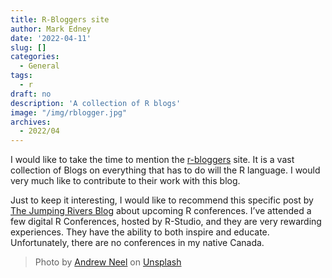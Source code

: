 ```yaml
---
title: R-Bloggers site
author: Mark Edney
date: '2022-04-11'
slug: []
categories:
  - General
tags:
  - r
draft: no
description: 'A collection of R blogs'
image: "/img/rblogger.jpg"
archives:
  - 2022/04
---
```


I would like to take the time to mention the [r-bloggers](https://www.google.com/url?q=http://r-bloggers.com&sa=D&source=editors&ust=1649728986132366&usg=AOvVaw2vAkyuJT7uhjS9BQpH-Upw) site. It is a vast collection of Blogs on everything that has to do will the R language. I would very much like to contribute to their work with this blog. 

Just to keep it interesting, I would like to recommend this specific post by [The Jumping Rivers Blog](https://www.r-bloggers.com/2022/04/upcoming-r-conferences-2022/) about upcoming R conferences. I've attended a few digital R Conferences, hosted by R-Studio, and they are very rewarding experiences. They have the ability to both inspire and educate. Unfortunately, there are no conferences in my native Canada.

> Photo by [Andrew Neel](https://unsplash.com/@andrewtneel?utm_source=unsplash&utm_medium=referral&utm_content=creditCopyText) on [Unsplash](https://unsplash.com/s/photos/bloggers?utm_source=unsplash&utm_medium=referral&utm_content=creditCopyText)
  
